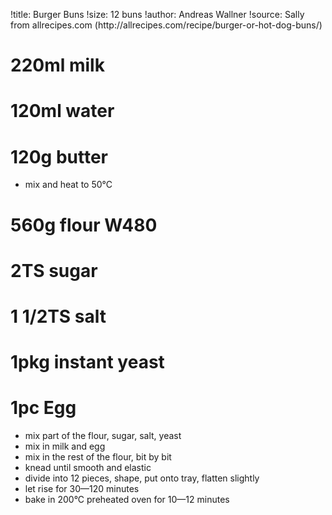 !title: Burger Buns
!size: 12 buns
!author: Andreas Wallner
!source: Sally from allrecipes.com (http://allrecipes.com/recipe/burger-or-hot-dog-buns/)

# 220ml milk
# 120ml water
# 120g butter
* mix and heat to 50°C

# 560g flour W480
# 2TS sugar
# 1 1/2TS salt
# 1pkg instant yeast
# 1pc Egg
* mix part of the flour, sugar, salt, yeast
* mix in milk and egg
* mix in the rest of the flour, bit by bit
* knead until smooth and elastic
* divide into 12 pieces, shape, put onto tray, flatten slightly
* let rise for 30—120 minutes
* bake in 200°C preheated oven for 10—12 minutes
